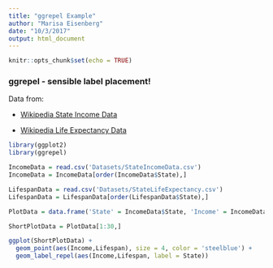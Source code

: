 ```yaml
---
title: "ggrepel Example"
author: "Marisa Eisenberg"
date: "10/3/2017"
output: html_document
---
```


```r
knitr::opts_chunk$set(echo = TRUE)
```

### ggrepel - sensible label placement!

Data from:

- [Wikipedia State Income Data](https://en.wikipedia.org/wiki/List_of_U.S._states_by_income)

- [Wikipedia Life Expectancy Data](https://en.wikipedia.org/wiki/List_of_U.S._states_by_life_expectancy)

```r
library(ggplot2)
library(ggrepel)

IncomeData = read.csv('Datasets/StateIncomeData.csv')
IncomeData = IncomeData[order(IncomeData$State),]

LifespanData = read.csv('Datasets/StateLifeExpectancy.csv')
LifespanData = LifespanData[order(LifespanData$State),]

PlotData = data.frame('State' = IncomeData$State, 'Income' = IncomeData$Median.household.income, 'Lifespan' = LifespanData$Life.Expectancy)

ShortPlotData = PlotData[1:30,]

ggplot(ShortPlotData) +
  geom_point(aes(Income,Lifespan), size = 4, color = 'steelblue') +
  geom_label_repel(aes(Income,Lifespan, label = State))
```


